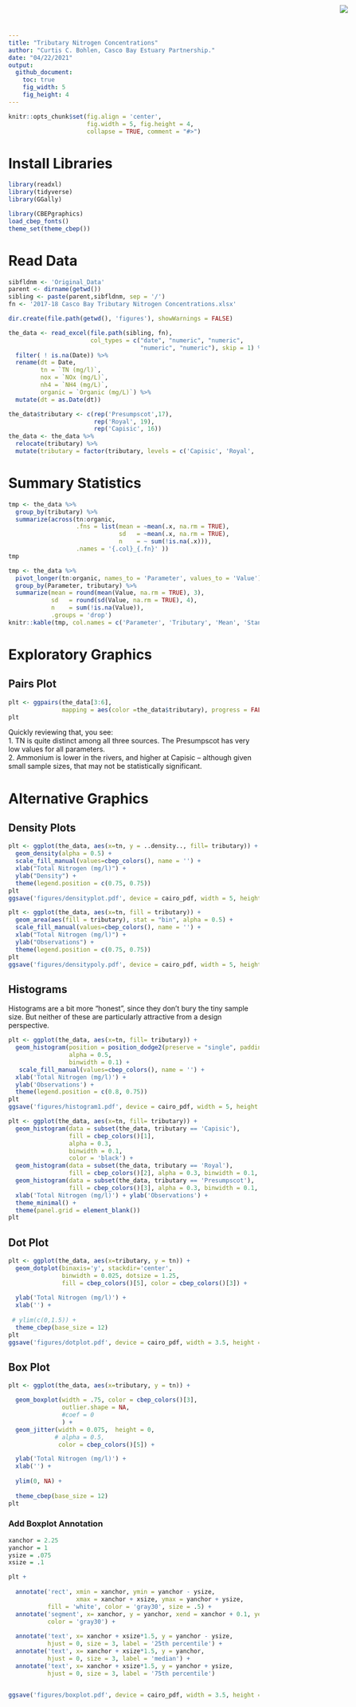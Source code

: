```yaml
---
title: "Tributary Nitrogen Concentrations"
author: "Curtis C. Bohlen, Casco Bay Estuary Partnership."
date: "04/22/2021"
output:
  github_document:
    toc: true
    fig_width: 5
    fig_height: 4
---
```


<img
    src="https://www.cascobayestuary.org/wp-content/uploads/2014/04/logo_sm.jpg"
    style="position:absolute;top:10px;right:50px;" />

```r
knitr::opts_chunk$set(fig.align = 'center',
                      fig.width = 5, fig.height = 4,
                      collapse = TRUE, comment = "#>")
```

# Install Libraries
```r
library(readxl)
library(tidyverse)
library(GGally)

library(CBEPgraphics)
load_cbep_fonts()
theme_set(theme_cbep())
```

# Read Data
```r
sibfldnm <- 'Original_Data'
parent <- dirname(getwd())
sibling <- paste(parent,sibfldnm, sep = '/')
fn <- '2017-18 Casco Bay Tributary Nitrogen Concentrations.xlsx'

dir.create(file.path(getwd(), 'figures'), showWarnings = FALSE)
```


```r
the_data <- read_excel(file.path(sibling, fn), 
                       col_types = c("date", "numeric", "numeric", 
                                     "numeric", "numeric"), skip = 1) %>%
  filter( ! is.na(Date)) %>%
  rename(dt = Date,
         tn = `TN (mg/l)`,
         nox = `NOx (mg/L)`,
         nh4 = `NH4 (mg/L)`,
         organic = `Organic (mg/L)`) %>%
  mutate(dt = as.Date(dt))
```


```r
the_data$tributary <- c(rep('Presumpscot',17), 
                        rep('Royal', 19), 
                        rep('Capisic', 16))
the_data <- the_data %>%
  relocate(tributary) %>%
  mutate(tributary = factor(tributary, levels = c('Capisic', 'Royal', 'Presumpscot')))
```


# Summary Statistics
```r
tmp <- the_data %>%
  group_by(tributary) %>%
  summarize(across(tn:organic,
                   .fns = list(mean = ~mean(.x, na.rm = TRUE),
                               sd   = ~mean(.x, na.rm = TRUE),
                               n    = ~ sum(!is.na(.x))),
                   .names = '{.col}_{.fn}' ))
tmp
```

```r
tmp <- the_data %>%
  pivot_longer(tn:organic, names_to = 'Parameter', values_to = 'Value') %>%
  group_by(Parameter, tributary) %>%
  summarize(mean = round(mean(Value, na.rm = TRUE), 3),
            sd   = round(sd(Value, na.rm = TRUE), 4),
            n    = sum(!is.na(Value)),
            .groups = 'drop')
knitr::kable(tmp, col.names = c('Parameter', 'Tributary', 'Mean', 'Standard Deviation', 'Sample Size'))
```





# Exploratory Graphics
## Pairs Plot
```r
plt <- ggpairs(the_data[3:6], 
               mapping = aes(color =the_data$tributary), progress = FALSE)
plt
```

Quickly reviewing that, you see:  
1.   TN is quite distinct among all three sources. The Presumpscot has very low 
     values for all parameters.  
2.   Ammonium is lower in the rivers, and higher at Capisic -- although given 
     small sample sizes, that may not be statistically significant.

# Alternative Graphics
## Density Plots
```r
plt <- ggplot(the_data, aes(x=tn, y = ..density.., fill= tributary)) + 
  geom_density(alpha = 0.5) +
  scale_fill_manual(values=cbep_colors(), name = '') +
  xlab("Total Nitrogen (mg/l)") + 
  ylab("Density") +
  theme(legend.position = c(0.75, 0.75))
plt
ggsave('figures/densityplot.pdf', device = cairo_pdf, width = 5, height = 4)
```

```r
plt <- ggplot(the_data, aes(x=tn, fill = tributary)) + 
  geom_area(aes(fill = tributary), stat = "bin", alpha = 0.5) +
  scale_fill_manual(values=cbep_colors(), name = '') +
  xlab("Total Nitrogen (mg/l)") + 
  ylab("Observations") +
  theme(legend.position = c(0.75, 0.75))
plt
ggsave('figures/densitypoly.pdf', device = cairo_pdf, width = 5, height = 4)
```


## Histograms
Histograms are a bit more "honest", since they don't bury the tiny sample size. 
But neither of these are particularly attractive from a design perspective.
```r
plt <- ggplot(the_data, aes(x=tn, fill= tributary)) +
  geom_histogram(position = position_dodge2(preserve = "single", padding = -0.75),
                 alpha = 0.5, 
                 binwidth = 0.1) + 
   scale_fill_manual(values=cbep_colors(), name = '') +
  xlab('Total Nitrogen (mg/l)') + 
  ylab('Observations') +
  theme(legend.position = c(0.8, 0.75))
plt
ggsave('figures/histogram1.pdf', device = cairo_pdf, width = 5, height = 4)
```

```r
plt <- ggplot(the_data, aes(x=tn, fill= tributary)) +
  geom_histogram(data = subset(the_data, tributary == 'Capisic'),
                 fill = cbep_colors()[1], 
                 alpha = 0.3, 
                 binwidth = 0.1, 
                 color = 'black') +
  geom_histogram(data = subset(the_data, tributary == 'Royal'),
                 fill = cbep_colors()[2], alpha = 0.3, binwidth = 0.1, color = 'black') +
  geom_histogram(data = subset(the_data, tributary == 'Presumpscot'),
                 fill = cbep_colors()[3], alpha = 0.3, binwidth = 0.1, color = 'black') +
  xlab('Total Nitrogen (mg/l)') + ylab('Observations') +
  theme_minimal() +
  theme(panel.grid = element_blank())
plt
```

## Dot Plot
```r
plt <- ggplot(the_data, aes(x=tributary, y = tn)) +
  geom_dotplot(binaxis='y', stackdir='center', 
               binwidth = 0.025, dotsize = 1.25, 
               fill = cbep_colors()[5], color = cbep_colors()[3]) +
                                                              
  ylab('Total Nitrogen (mg/l)') + 
  xlab('') +
    
 # ylim(c(0,1.5)) +
  theme_cbep(base_size = 12)
plt
ggsave('figures/dotplot.pdf', device = cairo_pdf, width = 3.5, height = 2.5)

```

## Box Plot
```r
plt <- ggplot(the_data, aes(x=tributary, y = tn)) +

  geom_boxplot(width = .75, color = cbep_colors()[3],
               outlier.shape = NA,
               #coef = 0
               ) +
  geom_jitter(width = 0.075,  height = 0,
             # alpha = 0.5,
              color = cbep_colors()[5]) +

  ylab('Total Nitrogen (mg/l)') + 
  xlab('') +
  
  ylim(0, NA) +
  
  theme_cbep(base_size = 12)
plt
```

### Add Boxplot Annotation
```r
xanchor = 2.25
yanchor = 1
ysize = .075
xsize = .1

plt +
  
  annotate('rect', xmin = xanchor, ymin = yanchor - ysize, 
                   xmax = xanchor + xsize, ymax = yanchor + ysize,
           fill = 'white', color = 'gray30', size = .5) + 
  annotate('segment', x= xanchor, y = yanchor, xend = xanchor + 0.1, yend = yanchor, 
           color = 'gray30') +
  
  annotate('text', x= xanchor + xsize*1.5, y = yanchor - ysize,
           hjust = 0, size = 3, label = '25th percentile') +
  annotate('text', x= xanchor + xsize*1.5, y = yanchor,
           hjust = 0, size = 3, label = 'median') +
  annotate('text', x= xanchor + xsize*1.5, y = yanchor + ysize,
           hjust = 0, size = 3, label = '75th percentile')


ggsave('figures/boxplot.pdf', device = cairo_pdf, width = 3.5, height = 3.5)

```


